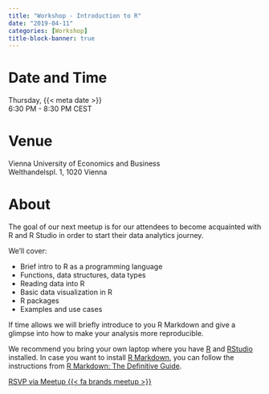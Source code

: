 ```yaml
---
title: "Workshop - Introduction to R"
date: "2019-04-11"
categories: [Workshop]
title-block-banner: true
---
```


# Date and Time

Thursday, {{< meta date >}}  
6:30 PM - 8:30 PM CEST

# Venue

Vienna University of Economics and Business  
Welthandelspl. 1, 1020 Vienna

# About

The goal of our next meetup is for our attendees to become acquainted with R and R Studio in order to start their data analytics journey.

We'll cover:

- Brief intro to R as a programming language 
- Functions, data structures, data types
- Reading data into R 
- Basic data visualization in R 
- R packages 
- Examples and use cases 

If time allows we will briefly introduce to you R Markdown and give a glimpse into how to make your analysis more reproducible.

We recommend you bring your own laptop where you have [R](https://cran.r-project.org/) and [RStudio](https://www.rstudio.com/products/rstudio/download/) installed. In case you want to install [R Markdown](https://rmarkdown.rstudio.com), you can follow the instructions from [R Markdown: The Definitive Guide](https://bookdown.org/yihui/rmarkdown/installation.html).

[RSVP via Meetup {{< fa brands meetup >}}](https://www.meetup.com/rladies-vienna/events/260340072){.btn .btn-outline-primary .rsvp}
